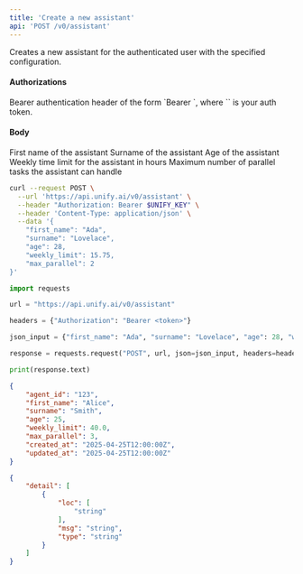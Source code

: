 ```yaml
---
title: 'Create a new assistant'
api: 'POST /v0/assistant'
---
```

Creates a new assistant for the authenticated user with the specified configuration.

#### Authorizations

<ParamField header="Authorization" type="string" required="true">
  Bearer authentication header of the form `Bearer <token>`, where `<token>` is your auth token.
</ParamField>

#### Body

<ParamField body="first_name" type="string" required="true">
First name of the assistant
</ParamField>

<ParamField body="surname" type="string" required="true">
Surname of the assistant
</ParamField>

<ParamField body="age" type="integer" required="true">
Age of the assistant
</ParamField>

<ParamField body="weekly_limit" type="number" required="true">
Weekly time limit for the assistant in hours
</ParamField>

<ParamField body="max_parallel" type="integer" required="true">
Maximum number of parallel tasks the assistant can handle
</ParamField>

<RequestExample>

```bash cURL
curl --request POST \
  --url 'https://api.unify.ai/v0/assistant' \
  --header "Authorization: Bearer $UNIFY_KEY" \
  --header 'Content-Type: application/json' \
  --data '{
    "first_name": "Ada",
    "surname": "Lovelace",
    "age": 28,
    "weekly_limit": 15.75,
    "max_parallel": 2
}'
```

```python Python
import requests

url = "https://api.unify.ai/v0/assistant"

headers = {"Authorization": "Bearer <token>"}

json_input = {"first_name": "Ada", "surname": "Lovelace", "age": 28, "weekly_limit": 15.75, "max_parallel": 2}

response = requests.request("POST", url, json=json_input, headers=headers)

print(response.text)
```

</RequestExample>
<ResponseExample>

```json 200
{
    "agent_id": "123",
    "first_name": "Alice",
    "surname": "Smith",
    "age": 25,
    "weekly_limit": 40.0,
    "max_parallel": 3,
    "created_at": "2025-04-25T12:00:00Z",
    "updated_at": "2025-04-25T12:00:00Z"
}
```

```json 422
{
    "detail": [
        {
            "loc": [
                "string"
            ],
            "msg": "string",
            "type": "string"
        }
    ]
}
```

</ResponseExample>
